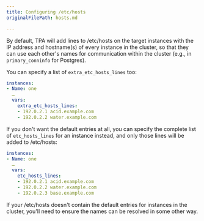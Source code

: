 ```yaml
---
title: Configuring /etc/hosts
originalFilePath: hosts.md

---
```


By default, TPA will add lines to /etc/hosts on the target instances
with the IP address and hostname(s) of every instance in the cluster, so
that they can use each other's names for communication within the
cluster (e.g., in `primary_conninfo` for Postgres).

You can specify a list of `extra_etc_hosts_lines` too:

```yaml
instances:
- Name: one
  …
  vars:
    extra_etc_hosts_lines:
    - 192.0.2.1 acid.example.com
    - 192.0.2.2 water.example.com
```

If you don't want the default entries at all, you can specify the
complete list of `etc_hosts_lines` for an instance instead, and only
those lines will be added to /etc/hosts:

```yaml
instances:
- Name: one
  …
  vars:
    etc_hosts_lines:
    - 192.0.2.1 acid.example.com
    - 192.0.2.2 water.example.com
    - 192.0.2.3 base.example.com
```

If your /etc/hosts doesn't contain the default entries for instances in
the cluster, you'll need to ensure the names can be resolved in some
other way.
